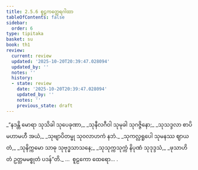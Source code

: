 ```yaml
---
title: 2.5.6 စူဠကတ္ထေရဂါထာ
tableOfContents: false
sidebar:
  order: 6
type: tipitaka
basket: su
book: th1
review:
  current: review
  updated: '2025-10-20T20:39:47.028094'
  updated_by: ''
  notes: ''
  history:
  - state: review
    date: '2025-10-20T20:39:47.028094'
    updated_by: ''
    notes: ''
    previous_state: draft
---
```



<DynamicBreadcrumb />


<ReviewStatus review={frontmatter.review} showDetails={true} />

<HypothesisAnnotation frontmatter={frontmatter} />

<Division number="211" book="th1" e="ch" v="19" p="260">

<Paragraph number="417" type="verses" book="th1">
_“နဒန္တိ မောရာ သုသိခါ သုပေခုဏာ,_  
_သုနီလဂီဝါ သုမုခါ သုဂဇ္ဇိနော;_  
_သုသဒ္ဒလာ စာပိ မဟာမဟီ အယံ,_  
_သုဗျာပိတမ္ဗု သုဝလာဟကံ နဘံ._  

</Paragraph>

</Division>
<Division number="212" book="th1" e="ch" v="19" p="261">

<Paragraph number="418" type="verses" book="th1">
_သုကလ္လရူပေါ သုမနဿ ဈာယတံ,_  
_သုနိက္ကမော သာဓု သုဗုဒ္ဓသာသနေ;_  
_သုသုက္ကသုက္ကံ နိပုဏံ သုဒုဒ္ဒသံ,_  
_ဖုသာဟိ တံ ဥတ္တမမစ္စုတံ ပဒန်”တိ._  


</Paragraph>
</Division>

<Paragraph number="419" type="center" book="th1">
…  စူဠကော ထေရော… .
</Paragraph>